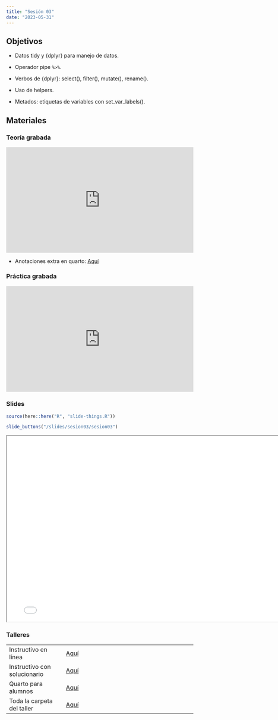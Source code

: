 ```yaml
---
title: "Sesión 03"
date: "2023-05-31"
---
```


## Objetivos

- Datos tidy y {dplyr} para manejo de datos.

- Operador pipe `%>%`.

- Verbos de {dplyr}: select(), filter(), mutate(), rename().

- Uso de helpers.

- Metados: etiquetas de variables con set_var_labels().

## Materiales

::: {.panel-tabset}

### Teoría grabada

<div style="padding:56.25% 0 0 0;position:relative;"><iframe src="https://player.vimeo.com/video/832774047?h=aa3ab135df&amp;badge=0&amp;autopause=0&amp;player_id=0&amp;app_id=58479" frameborder="0" allow="autoplay; fullscreen; picture-in-picture" allowfullscreen style="position:absolute;top:0;left:0;width:100%;height:100%;" title="Taller Dr. Percy Soto"></iframe></div><script src="https://player.vimeo.com/api/player.js"></script>

- Anotaciones extra en quarto: [Aquí](../slides/sesion03/anotaciones.qmd) 

### Práctica grabada

<div style="padding:56.25% 0 0 0;position:relative;"><iframe src="https://player.vimeo.com/video/832133534?h=86f219bba3&amp;badge=0&amp;autopause=0&amp;player_id=0&amp;app_id=58479" frameborder="0" allow="autoplay; fullscreen; picture-in-picture" allowfullscreen style="position:absolute;top:0;left:0;width:100%;height:100%;" title="video3_practica"></iframe></div><script src="https://player.vimeo.com/api/player.js"></script>

### Slides

```r
source(here::here("R", "slide-things.R"))
```

```r
slide_buttons("/slides/sesion03/sesion03")
```

```{=html}
<iframe width="780" height="500" src="../slides/sesion03/sesion03.html" title="Sesión 3 - Manejo de datos con dplyr"></iframe>
```

### Talleres

|                              |                                                                                  |
|----------------------|--------------------------------------------------|
| Instructivo en línea         | [Aquí](../taller/taller03/taller03_instructivo.html)                                                 |
| Instructivo con solucionario | [Aquí](../taller/taller03/taller03_instructivo_sol.html)                                                                       |
| Quarto para alumnos          | [Aquí](../taller/taller03/taller03_alumno.qmd)                                                                       |
| Toda la carpeta del taller   | [Aquí](https://drive.google.com/drive/folders/16C3xkQ9i0AnY-FbCPDa3ZwLRXY8XDNyP) |

:::



